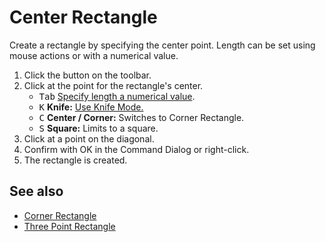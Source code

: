 
# Center Rectangle

<Reference shortcut='' command='Center Rectangle' button='Toolbar' />

Create a rectangle by specifying the center point. Length can be set using mouse actions or with a numerical value.

1. Click the button <ButtonIcon type="button-center-rectangle" /> on the toolbar.
2. Click at the point for the rectangle's center.
   - <kbd>Tab</kbd> [Specify length a numerical value](./sketching-essentials#specify-dimensions-numerically).
   - <kbd>K</kbd> **Knife:** [Use Knife Mode.](./sketching-essentials#use-knife-mode) 
   - <kbd>C</kbd> **Center / Corner:** Switches to Corner Rectangle.
   - <kbd>S</kbd> **Square:** Limits to a square.
3. Click at a point on the diagonal.
4. Confirm with OK in the Command Dialog or right-click.
5. The rectangle is created.

<VideoPlayer fileName="center-rectangle"/>

## See also

- [Corner Rectangle](./corner-rectangle)
- [Three Point Rectangle](./three-point-rectangle)














